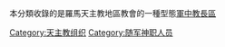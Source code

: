 本分類收錄的是羅馬天主教地區教會的一種型態[[軍中教長區|軍中教長區]]

[[Category:天主教组织|Category:天主教组织]]
[[Category:随军神职人员|Category:随军神职人员]]